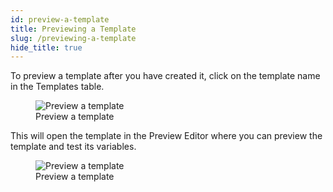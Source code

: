 ```yaml
---
id: preview-a-template
title: Previewing a Template
slug: /previewing-a-template
hide_title: true
---
```



<Banner title="Previewing a template" gif="https://hilos-media.s3.us-east-2.amazonaws.com/documentation/userdocs/using-hilos/reference/templates/previewing-a-template/preview-template.gif" />

To preview a template after you have created it, click on the template name in the Templates table. 

<figure>
<img src="https://hilos-media.s3.us-east-2.amazonaws.com/documentation/userdocs/using-hilos/reference/templates/previewing-a-template/img1.png" alt="Preview a template" />
<figcaption>Preview a template</figcaption>
</figure>

This will open the template in the Preview Editor where you can preview the template and test its variables.

<figure>
<img src="https://hilos-media.s3.us-east-2.amazonaws.com/documentation/userdocs/using-hilos/reference/templates/previewing-a-template/img2.png" alt="Preview a template" />
<figcaption>Preview a template</figcaption>
</figure>